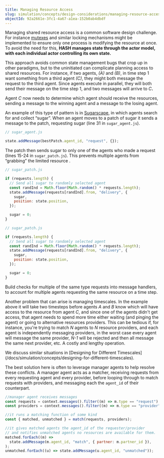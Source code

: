 ```yaml
---
title: Managing Resource Access
slug: simulation/concepts/design-considerations/managing-resource-access
objectId: 92a2661e-3fc1-4a67-a1ea-152b0ab4dbdf
---
```


Managing shared resource access is a common software design challenge. For instance [mutexes](https://en.wikipedia.org/wiki/Lock_%28computer_science%29) and similar locking mechanisms might be implemented to ensure only one process is modifying the resource at once. To avoid the need for this, **HASH manages state through the actor model, with each individual actor controlling its own state.**

This approach avoids common state management bugs that crop up in other paradigms, but to the uninitiated can complicate planning access to shared resources. For instance, if two agents, _\(A\)_ and _\(B\)_, in time step 1 want something from a third agent _\(C\)_, they might both message the request to the third agent. Since agents execute in parallel, they will both send their message on the time step 1, and two messages will arrive to _C_**.**

Agent _C_ now needs to determine which agent should receive the resources, sending a message to the winning agent and a message to the losing agent.

An example of this type of pattern is in [Sugarscape](https://simulation.hash.ai/@hash/sugarscape), in which agents search for and collect “sugar”. When an agent moves to a patch of sugar it sends a message to the patch, requesting sugar \(line 31 in `sugar_agent.js`\).

```javascript
// sugar_agent.js

state.addMessage(bestPatch.agent_id, "request", {});
```

The patch then sends sugar to only one of the agents who made a request \(lines 15-24 in `sugar_patch.js`\). This prevents multiple agents from “grabbing” the limited resource .

```javascript
// sugar_patch.js

if (requests.length) {
  // Send all sugar to randomly selected agent
  const randInd = Math.floor(Math.random() * requests.length);
  state.addMessage(requests[randInd].from, "delivery", {
    sugar,
    position: state.position,
  });

  sugar = 0;
}
```

<Tabs>
<Tab title="JavaScript" >

```javascript
// sugar_patch.js

if (requests.length) {
  // Send all sugar to randomly selected agent
  const randInd = Math.floor(Math.random() * requests.length);
  state.addMessage(requests[randInd].from, "delivery", {
    sugar,
    position: state.position,
  });

  sugar = 0;
}
```

</Tab>
</Tabs>

<Hint style="info">
  Build checks for multiple of the same type requests into message handlers, to
  account for multiple agents requesting the same resource on a time step.
</Hint>

Another problem that can arise is managing timescales. In the example above it will take two timesteps before agents _A_ and _B_ know which will have access to the resource from agent _C_, and since one of the agents didn't get access, that agent needs to spend more time either waiting \(and pinging the agent\) or going to alternative resources providers. This can be tedious if, for instance, you're trying to match _N_ agents to _N_ resource providers, and each agent is independently messaging providers, in the worst case every agent will message the same provider, _N-1_ will be rejected and then all message the same next provider, etc. A costly and lengthy operation.

<Hint style="info">
  We discuss similar situations in [Designing for Different
  Timescales](/docs/simulation/concepts/designing-for-different-timescales).
</Hint>

The best solution here is often to leverage manager agents to help resolve these conflicts. A manager agent acts as a matcher, receiving requests from every requesting agent and every provider, before looping through to match requests with providers, and messaging each the `agent_id` of their counterpart.

```javascript
//manager agent receives messages
const requests = context.messages().filter((m) => m.type == "request");
const providers = context.messages().filter((m) => m.type == "provider");

//it runs a matching function of some kind
const { matched, unmatched } = match(requests, providers);

//it gives matched agents the agent_id of the requester/provider
// and notifies unmatched agents no resources are available for them.
matched.forEach((m) =>
  state.addMessage(m.agent_id, "match", { partner: m.partner_id }),
);
unmatched.forEach((u) => state.addMessage(u.agent_id, "unmatched"));
```
